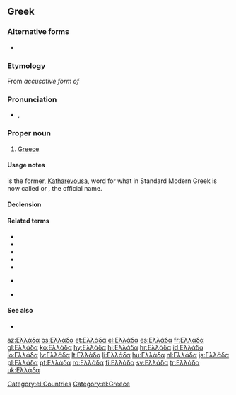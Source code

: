 ==Greek==
===Alternative forms===
* {{l|el|Ελλάς|tr=Ellás|g=f}}

===Etymology===
From {{etyl|grc|el}} {{term|Ἑλλάς|Ἑλλάδα|lang=grc|}} ''accusative form of'' {{term|Ἑλλάς||Greece|lang=grc}}

===Pronunciation===
* {{IPA|/eˈlaða/|lang=el}}, {{SAMPA|/e"laDa/|lang=el}}

===Proper noun===
{{el-noun-proper|f|Elláda}}
# [[Greece]]

====Usage notes====
{{l|el|Ελλάς|tr=Ellás}} is the former, [[Katharevousa]], word for what in Standard Modern Greek is now called {{l|el|Ελλάδα|tr=Elláda}} or {{l|el|Ελληνική Δημοκρατία|tr=Ellinikí Dimokratía}}, the official name.

====Declension====
{{el-nF-α-2a|Ελλάδ}}

====Related terms====
* {{el-l|Έλληνας|gloss=a male Greek|g=m|tr=ellinikós}}
* {{el-l|Ελληνίδα|gloss=a female Greek|g=f|tr=ellinikós}}
* {{el-l|ελληνικά|tr=elliniká|gloss=the Greek language|g=n|g2=p}}
* {{el-l|αρχαία ελληνικά|tr=elliniká|gloss=the ancient Greek language|g=n|g2=p}}
* {{el-l|νέα ελληνικά|tr=néa elliniká|gloss=the modern Greek language|g=n|g2=p}}
* {{el-l|ελληνικός|gloss=Greek|tr=ellinikós}} {{italbrac|adjective}}
* {{el-l|ελλαδικός|gloss=Greek, Helladic|tr=ellinikós}} {{italbrac|adjective}}

====See also====
* {{pedialite|lang=el}}

[[Category:el:Countries]]
[[Category:el:Greece]]

{{DEFAULTSORT:ελλαδα}}

[[az:Ελλάδα]]
[[bs:Ελλάδα]]
[[et:Ελλάδα]]
[[el:Ελλάδα]]
[[es:Ελλάδα]]
[[fr:Ελλάδα]]
[[gl:Ελλάδα]]
[[ko:Ελλάδα]]
[[hy:Ελλάδα]]
[[hi:Ελλάδα]]
[[hr:Ελλάδα]]
[[id:Ελλάδα]]
[[lo:Ελλάδα]]
[[lv:Ελλάδα]]
[[lt:Ελλάδα]]
[[li:Ελλάδα]]
[[hu:Ελλάδα]]
[[nl:Ελλάδα]]
[[ja:Ελλάδα]]
[[pl:Ελλάδα]]
[[pt:Ελλάδα]]
[[ro:Ελλάδα]]
[[fi:Ελλάδα]]
[[sv:Ελλάδα]]
[[tr:Ελλάδα]]
[[uk:Ελλάδα]]